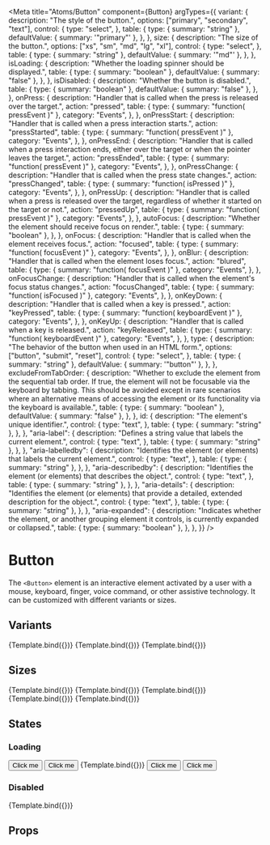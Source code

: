 
<Meta
  title="Atoms/Button"
  component={Button}
  argTypes={{
    variant: {
      description: "The style of the button.",
      options: ["primary", "secondary", "text"],
      control: {
        type: "select",
      },
      table: {
        type: { summary: "string" },
        defaultValue: { summary: '"primary"' },
      },
    },
    size: {
      description: "The size of the button.",
      options: ["xs", "sm", "md", "lg", "xl"],
      control: {
        type: "select",
      },
      table: {
        type: { summary: "string" },
        defaultValue: { summary: '"md"' },
      },
    },
    isLoading: {
      description: "Whether the loading spinner should be displayed.",
      table: {
        type: { summary: "boolean" },
        defaultValue: { summary: "false" },
      },
    },
    isDisabled: {
      description: "Whether the button is disabled.",
      table: {
        type: { summary: "boolean" },
        defaultValue: { summary: "false" },
      },
    },
    onPress: {
      description:
        "Handler that is called when the press is released over the target.",
      action: "pressed",
      table: {
        type: { summary: "function( pressEvent )" },
        category: "Events",
      },
    },
    onPressStart: {
      description: "Handler that is called when a press interaction starts.",
      action: "pressStarted",
      table: {
        type: { summary: "function( pressEvent )" },
        category: "Events",
      },
    },
    onPressEnd: {
      description:
        "Handler that is called when a press interaction ends, either over the target or when the pointer leaves the target.",
      action: "pressEnded",
      table: {
        type: { summary: "function( pressEvent )" },
        category: "Events",
      },
    },
    onPressChange: {
      description: "Handler that is called when the press state changes.",
      action: "pressChanged",
      table: {
        type: { summary: "function( isPressed )" },
        category: "Events",
      },
    },
    onPressUp: {
      description:
        "Handler that is called when a press is released over the target, regardless of whether it started on the target or not.",
      action: "pressedUp",
      table: {
        type: { summary: "function( pressEvent )" },
        category: "Events",
      },
    },
    autoFocus: {
      description: "Whether the element should receive focus on render.",
      table: {
        type: { summary: "boolean" },
      },
    },
    onFocus: {
      description: "Handler that is called when the element receives focus.",
      action: "focused",
      table: {
        type: { summary: "function( focusEvent )" },
        category: "Events",
      },
    },
    onBlur: {
      description: "Handler that is called when the element loses focus.",
      action: "blured",
      table: {
        type: { summary: "function( focusEvent )" },
        category: "Events",
      },
    },
    onFocusChange: {
      description:
        "Handler that is called when the element's focus status changes.",
      action: "focusChanged",
      table: {
        type: { summary: "function( isFocused )" },
        category: "Events",
      },
    },
    onKeyDown: {
      description: "Handler that is called when a key is pressed.",
      action: "keyPressed",
      table: {
        type: { summary: "function( keyboardEvent )" },
        category: "Events",
      },
    },
    onKeyUp: {
      description: "Handler that is called when a key is released.",
      action: "keyReleased",
      table: {
        type: { summary: "function( keyboardEvent )" },
        category: "Events",
      },
    },
    type: {
      description: "The behavior of the button when used in an HTML form.",
      options: ["button", "submit", "reset"],
      control: {
        type: "select",
      },
      table: {
        type: { summary: "string" },
        defaultValue: { summary: '"button"' },
      },
    },
    excludeFromTabOrder: {
      description:
        "Whether to exclude the element from the sequential tab order. If true, the element will not be focusable via the keyboard by tabbing. This should be avoided except in rare scenarios where an alternative means of accessing the element or its functionality via the keyboard is available.",
      table: {
        type: { summary: "boolean" },
        defaultValue: { summary: "false" },
      },
    },
    id: {
      description: "The element's unique identifier.",
      control: {
        type: "text",
      },
      table: {
        type: { summary: "string" },
      },
    },
    "aria-label": {
      description: "Defines a string value that labels the current element.",
      control: {
        type: "text",
      },
      table: {
        type: { summary: "string" },
      },
    },
    "aria-labelledby": {
      description:
        "Identifies the element (or elements) that labels the current element.",
      control: {
        type: "text",
      },
      table: {
        type: { summary: "string" },
      },
    },
    "aria-describedby": {
      description:
        "Identifies the element (or elements) that describes the object.",
      control: {
        type: "text",
      },
      table: {
        type: { summary: "string" },
      },
    },
    "aria-details": {
      description:
        "Identifies the element (or elements) that provide a detailed, extended description for the object.",
      control: {
        type: "text",
      },
      table: {
        type: { summary: "string" },
      },
    },
    "aria-expanded": {
      description:
        "Indicates whether the element, or another grouping element it controls, is currently expanded or collapsed.",
      table: {
        type: { summary: "boolean" },
      },
    },
  }}
/>


# Button

The `<Button>` element is an interactive element activated by a user with a mouse, keyboard, finger, voice command, or other assistive technology.
It can be customized with different variants or sizes.

## Variants

<Canvas>
  <Story name="Default">{Template.bind({})}</Story>
  <Story name="Secondary" args={{ variant: "secondary" }}>
    {Template.bind({})}
  </Story>
  <Story name="Text" args={{ variant: "text" }}>
    {Template.bind({})}
  </Story>
</Canvas>

## Sizes

<Canvas>
  <Story name="ExtraSmall" args={{ size: "xs" }}>
    {Template.bind({})}
  </Story>
  <Story name="Small" args={{ size: "sm" }}>
    {Template.bind({})}
  </Story>
  <Story name="Medium" args={{ size: "md" }}>
    {Template.bind({})}
  </Story>
  <Story name="Large" args={{ size: "lg" }}>
    {Template.bind({})}
  </Story>
  <Story name="ExtraLarge" args={{ size: "xl" }}>
    {Template.bind({})}
  </Story>
</Canvas>

## States

### Loading

<Canvas>
  <Button isLoading={true} size="xs">
    Click me
  </Button>
  <Button isLoading={true} size="sm">
    Click me
  </Button>
  <Story name="Loading" args={{ isLoading: true }}>
    {Template.bind({})}
  </Story>
  <Button isLoading={true} size="lg">
    Click me
  </Button>
  <Button isLoading={true} size="xl">
    Click me
  </Button>
</Canvas>

### Disabled

<Canvas>
  <Story name="Disabled" args={{ isDisabled: true }}>
    {Template.bind({})}
  </Story>
</Canvas>

## Props

<ArgsTable story="Default" />
